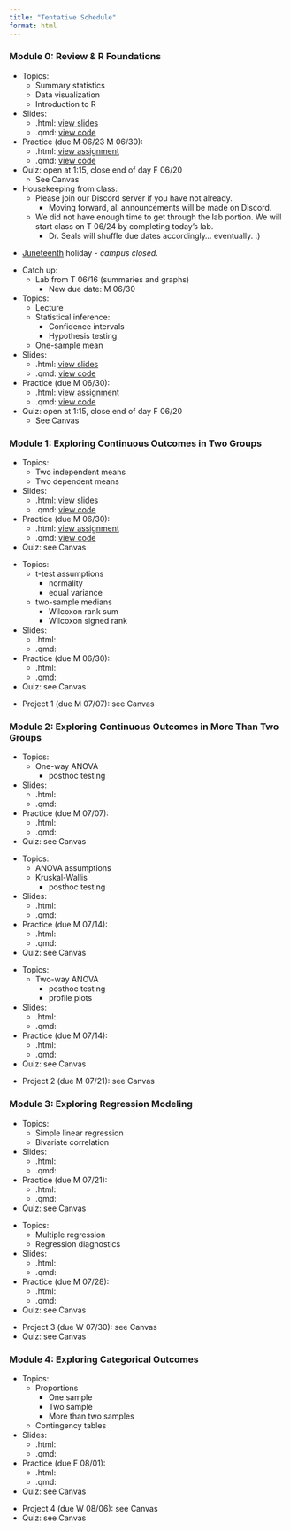 ```yaml
---
title: "Tentative Schedule"
format: html
---
```


### **Module 0: Review & R Foundations**

::: {.callout-tip title="Tuesday, June 17, 2025:" collapse="true" open="true"}

- Topics:
    - Summary statistics 
    - Data visualization
    - Introduction to R
- Slides:
    - .html: <a href="https://samanthaseals.github.io/STA4173Su25/files/slides/STA4173-Su25-06-17-T-summary-visualization.html">view slides</a>
    - .qmd: <a href="https://github.com/samanthaseals/STA4173Su25/blob/main/files/slides/STA4173-Su25-06-17-T-summary-visualization.qmd">view code</a>
- Practice (due <s>M 06/23</s> M 06/30):
    - .html: <a href="https://samanthaseals.github.io/STA4173Su25/files/practice/06-17-T-summary-practice.html">view assignment</a>
    - .qmd: <a href="https://github.com/samanthaseals/STA4173Su25/blob/main/files/practice/06-17-T-summary-practice.qmd">view code</a>
- Quiz: open at 1:15, close end of day F 06/20 
    - See Canvas
    
- Housekeeping from class:
    - Please join our Discord server if you have not already.
        - Moving forward, all announcements will be made on Discord.
    - We did not have enough time to get through the lab portion. We will start class on T 06/24 by completing today's lab.
        - Dr. Seals will shuffle due dates accordingly... eventually. :) 

:::

::: {.callout-tip title="Thursday, June 19, 2025:" collapse="true" open="true"}

- <a href="https://nmaahc.si.edu/explore/stories/what-juneteenth">Juneteenth</a> holiday - *campus closed*.

:::

::: {.callout-tip title="Tuesday, June 24, 2025:" collapse="true" open="true"}

- Catch up:
    - Lab from T 06/16 (summaries and graphs)
        - New due date: M 06/30
- Topics:
    - Lecture
    - Statistical inference: 
        - Confidence intervals
        - Hypothesis testing
    - One-sample mean
- Slides:
    - .html: <a href="https://samanthaseals.github.io/STA4173Su25/files/slides/STA4173-Su25-06-24-T-inference-t-tests.html">view slides</a>
    - .qmd: <a href="https://github.com/samanthaseals/STA4173Su25/blob/main/files/slides/STA4173-Su25-06-24-T-inference-t-tests.qmd">view code</a>
- Practice (due M 06/30):
    - .html: <a href="https://samanthaseals.github.io/STA4173Su25/files/practice/06-17-T-summary-practice.html">view assignment</a>
    - .qmd: <a href="https://github.com/samanthaseals/STA4173Su25/blob/main/files/practice/06-17-T-summary-practice.qmd">view code</a>
- Quiz: open at 1:15, close end of day F 06/20 
    - See Canvas

:::

### **Module 1: Exploring Continuous Outcomes in Two Groups**

::: {.callout-tip title="Tuesday, June 24, 2025:" collapse="true" open="true"}

- Topics:
    - Two independent means
    - Two dependent means
- Slides:
    - .html: <a href="https://samanthaseals.github.io/STA4173Su25/files/slides/STA4173-Su25-06-17-T-summary-visualization.html">view slides</a>
    - .qmd: <a href="https://github.com/samanthaseals/STA4173Su25/blob/main/files/slides/STA4173-Su25-06-24-T-inference-t-tests.qmd">view code</a>
- Practice (due M 06/30):
    - .html: <a href="https://samanthaseals.github.io/STA4173Su25/files/practice/06-24-T-inference-practice.html">view assignment</a>
    - .qmd: <a href="https://github.com/samanthaseals/STA4173Su25/blob/main/files/practice/06-24-T-inference-practice.qmd">view code</a>
- Quiz: see Canvas    

:::

::: {.callout-tip title="Thursday, June 26, 2025:" collapse="true" open="true"}

- Topics:
    - t-test assumptions
        - normality
        - equal variance
    - two-sample medians
        - Wilcoxon rank sum
        - Wilcoxon signed rank
- Slides:
    - .html: 
    - .qmd: 
- Practice (due M 06/30):
    - .html:
    - .qmd:
- Quiz: see Canvas   

:::

::: {.callout-tip title="Tuesday, July 1, 2025:" collapse="true" open="true"}

- Project 1 (due M 07/07): see Canvas
  
:::

### **Module 2: Exploring Continuous Outcomes in More Than Two Groups**

::: {.callout-tip title="Thursday, July 3, 2025:" collapse="true" open="true"}

- Topics:
    - One-way ANOVA
        - posthoc testing
- Slides:
    - .html: 
    - .qmd: 
- Practice (due M 07/07):
    - .html:
    - .qmd:
- Quiz: see Canvas 
  
:::

::: {.callout-tip title="Tuesday, July 8, 2025:" collapse="true" open="true"}

- Topics:
    - ANOVA assumptions
    - Kruskal-Wallis
        - posthoc testing
- Slides:
    - .html: 
    - .qmd: 
- Practice (due M 07/14):
    - .html:
    - .qmd:
- Quiz: see Canvas

:::

::: {.callout-tip title="Thursday, July 10, 2025:" collapse="true" open="true"}

- Topics:
    - Two-way ANOVA
        - posthoc testing
        - profile plots
- Slides:
    - .html: 
    - .qmd: 
- Practice (due M 07/14):
    - .html:
    - .qmd:
- Quiz: see Canvas  

:::

::: {.callout-tip title="Tuesday, July 15, 2025:" collapse="true" open="true"}

- Project 2 (due M 07/21): see Canvas
  
:::

### **Module 3: Exploring Regression Modeling**

::: {.callout-tip title="Thursday, July 17, 2025:" collapse="true" open="true"}

- Topics:
    - Simple linear regression
    - Bivariate correlation
- Slides:
    - .html: 
    - .qmd: 
- Practice (due M 07/21):
    - .html:
    - .qmd:
- Quiz: see Canvas  

:::

::: {.callout-tip title="Tuesday, July 22, 2025:" collapse="true" open="true"}

- Topics:
    - Multiple regression
    - Regression diagnostics
- Slides:
    - .html: 
    - .qmd: 
- Practice (due M 07/28):
    - .html:
    - .qmd:
- Quiz: see Canvas  

:::

::: {.callout-tip title="Thursday, July 24, 2025:" collapse="true" open="true"}

- Project 3 (due W 07/30): see Canvas
- Quiz: see Canvas
  
:::

### **Module 4: Exploring Categorical Outcomes**

::: {.callout-tip title="Tuesday, July 29, 2025:" collapse="true" open="true"}

- Topics:
    - Proportions
        - One sample
        - Two sample
        - More than two samples 
    - Contingency tables
- Slides:
    - .html: 
    - .qmd: 
- Practice (due F 08/01):
    - .html:
    - .qmd:
- Quiz: see Canvas  

:::

::: {.callout-tip title="Thursday, July 31, 2025:" collapse="true" open="true"}

- Project 4 (due W 08/06): see Canvas
- Quiz: see Canvas  
  
:::
